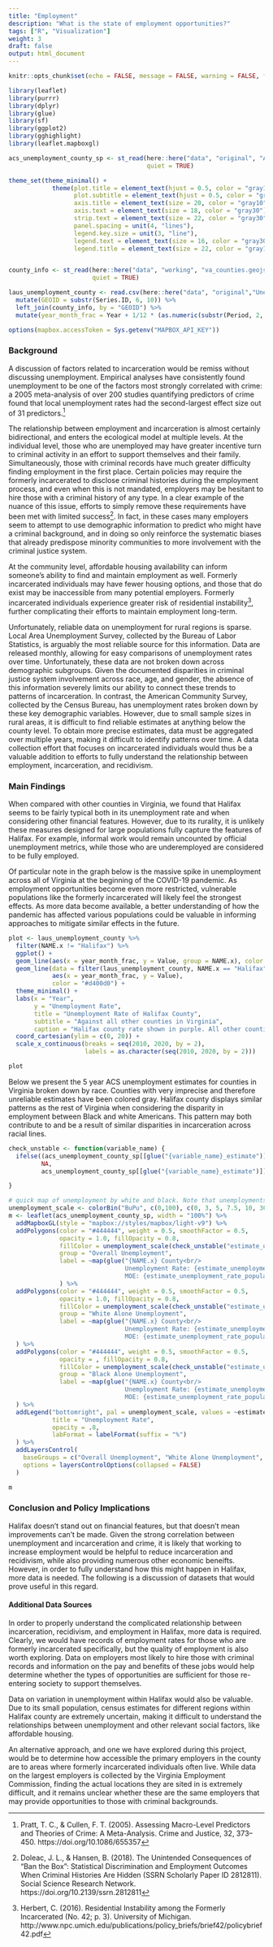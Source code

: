 ```yaml
---
title: "Employment"
description: "What is the state of employment opportunities?"
tags: ["R", "Visualization"]
weight: 3
draft: false
output: html_document
---
```


```r
knitr::opts_chunk$set(echo = FALSE, message = FALSE, warning = FALSE, fig.width = 15, fig.height = 10)
```

```r
library(leaflet)
library(purrr)
library(dplyr)
library(glue)
library(sf)
library(ggplot2)
library(gghighlight)
library(leaflet.mapboxgl)

acs_unemployment_county_sp <- st_read(here::here("data", "original", "ACS", "acs_unemployment_county.geojson"),
                                      quiet = TRUE)

theme_set(theme_minimal() +
            theme(plot.title = element_text(hjust = 0.5, color = "gray10", size = 24),
                  plot.subtitle = element_text(hjust = 0.5, color = "gray30", face = "italic", size = 20),
                  axis.title = element_text(size = 20, color = "gray10"),
                  axis.text = element_text(size = 18, color = "gray30"),
                  strip.text = element_text(size = 22, color = "gray30"),
                  panel.spacing = unit(4, "lines"),
                  legend.key.size = unit(3, "line"),
                  legend.text = element_text(size = 16, color = "gray30"),
                  legend.title = element_text(size = 22, color = "gray10")))


county_info <- st_read(here::here("data", "working", "va_counties.geojson"),
                       quiet = TRUE)

laus_unemployment_county <- read.csv(here::here("data", "original","Unemployment", "laus_unemployment_county.csv")) %>%
  mutate(GEOID = substr(Series.ID, 6, 10)) %>%
  left_join(county_info, by = "GEOID") %>%
  mutate(year_month_frac = Year + 1/12 * (as.numeric(substr(Period, 2, 3)) - 1))

options(mapbox.accessToken = Sys.getenv("MAPBOX_API_KEY"))
```



### Background

A discussion of factors related to incarceration would be remiss without discussing unemployment. Empirical analyses have consistently found unemployment to be one of the factors most strongly correlated with crime: a 2005 meta-analysis of over 200 studies quantifying predictors of crime found that local unemployment rates had the second-largest effect size out of 31 predictors.^[Pratt, T. C., & Cullen, F. T. (2005). Assessing Macro-Level Predictors and Theories of Crime: A Meta-Analysis. Crime and Justice, 32, 373–450. https://doi.org/10.1086/655357
] 

The relationship between employment and incarceration is almost certainly bidirectional, and enters the ecological model at multiple levels. At the individual level, those who are unemployed may have greater incentive turn to criminal activity in an effort to support themselves and their family. Simultaneously, those with criminal records have much greater difficulty finding employment in the first place. Certain policies may require the formerly incarcerated to disclose criminal histories during the employment process, and even when this is not mandated, employers may be hesitant to hire those with a criminal history of any type. In a clear example of the nuance of this issue, efforts to simply remove these requirements have been met with limited success^[Doleac, J. L., & Hansen, B. (2018). The Unintended Consequences of “Ban the Box”: Statistical Discrimination and Employment Outcomes When Criminal Histories Are Hidden (SSRN Scholarly Paper ID 2812811). Social Science Research Network. https://doi.org/10.2139/ssrn.2812811
]. In fact, in these cases many employers seem to attempt to use demographic information to predict who might have a criminal background, and in doing so only reinforce the systematic biases that already predispose minority communities to more involvement with the criminal justice system.

At the community level, affordable housing availability can inform someone’s ability to find and maintain employment as well. Formerly incarcerated individuals may have fewer housing options, and those that do exist may be inaccessible from many potential employers. Formerly incarcerated individuals experience greater risk of residential instability^[Herbert, C. (2016). Residential Instability among the Formerly Incarcerated (No. 42; p. 3). University of Michigan. http://www.npc.umich.edu/publications/policy_briefs/brief42/policybrief42.pdf
], further complicating their efforts to maintain employment long-term.

Unfortunately, reliable data on unemployment for rural regions is sparse. Local Area Unemployment Survey, collected by the Bureau of Labor Statistics, is arguably the most reliable source for this information. Data are released monthly, allowing for easy comparisons of unemployment rates over time. Unfortunately, these data are not broken down across demographic subgroups. Given the documented disparities in criminal justice system involvement across race, age, and gender, the absence of this information severely limits our ability to connect these trends to patterns of incarceration. In contrast, the American Community Survey, collected by the Census Bureau, has unemployment rates broken down by these key demographic variables. However, due to small sample sizes in rural areas, it is difficult to find reliable estimates at anything below the county level. To obtain more precise estimates, data must be aggregated over multiple years, making it difficult to identify patterns over time. A data collection effort that focuses on incarcerated individuals would thus be a valuable addition to efforts to fully understand the relationship between employment, incarceration, and recidivism.


### Main Findings

When compared with other counties in Virginia, we found that Halifax seems to be fairly typical both in its unemployment rate and when considering other financial features. However, due to its rurality, it is unlikely these measures designed for large populations fully capture the features of Halifax. For example, informal work would remain uncounted by official unemployment metrics, while those who are underemployed are considered to be fully employed. 

Of particular note in the graph below is the massive spike in unemployment across all of Virginia at the beginning of the COVID-19 pandemic. As employment opportunities become even more restricted, vulnerable populations like the formerly incarcerated will likely feel the strongest effects. As more data become available, a better understanding of how the pandemic has affected various populations could be valuable in informing approaches to mitigate similar effects in the future.

```r
plot <- laus_unemployment_county %>%
  filter(NAME.x != "Halifax") %>%
  ggplot() +
  geom_line(aes(x = year_month_frac, y = Value, group = NAME.x), color = "#AAAAAA", alpha = .3) +
  geom_line(data = filter(laus_unemployment_county, NAME.x == "Halifax"),
            aes(x = year_month_frac, y = Value),
            color = "#d400d0") +
  theme_minimal() +
  labs(x = "Year",
       y = "Unemployment Rate",
       title = "Unemployment Rate of Halifax County",
       subtitle = "Against all other counties in Virginia",
       caption = "Halifax county rate shown in purple. All other counties shown in grey\nData from the Local Area Unemployment Survey") +
  coord_cartesian(ylim = c(0, 20)) +
  scale_x_continuous(breaks = seq(2010, 2020, by = 2),
                     labels = as.character(seq(2010, 2020, by = 2)))

plot
```

Below we present the 5 year ACS unemployment estimates for counties in Virginia broken down by race. Counties with very imprecise and therefore unreliable estimates have been colored gray. 
Halifax county displays similar patterns as the rest of Virginia when considering the disparity in employment between Black and white Americans. This pattern may both contribute to and be a result of similar disparities in incarceration across racial lines.


```r

check_unstable <- function(variable_name) {
  ifelse((acs_unemployment_county_sp[[glue("{variable_name}_estimate")]]) < 2 * acs_unemployment_county_sp[[glue("{variable_name}_moe")]],
         NA,
         acs_unemployment_county_sp[[glue("{variable_name}_estimate")]])

}

# quick map of unemployment by white and black. Note that unemployments above 30% are assumed unstable
unemployment_scale <- colorBin("BuPu", c(0,100), c(0, 3, 5, 7.5, 10, 30))
m <- leaflet(acs_unemployment_county_sp, width = "100%") %>%
  addMapboxGL(style = "mapbox://styles/mapbox/light-v9") %>%  
  addPolygons(color = "#444444", weight = 0.5, smoothFactor = 0.5,
              opacity = 1.0, fillOpacity = 0.8,
              fillColor = unemployment_scale(check_unstable("estimate_unemployment_rate_population_16_years_and_over")),
              group = "Overall Unemployment",
              label = ~map(glue("{NAME.x} County<br/>
                                Unemployment Rate: {estimate_unemployment_rate_population_16_years_and_over_estimate}%<br/>
                                MOE: {estimate_unemployment_rate_population_16_years_and_over_moe}%"), htmltools::HTML)
              ) %>%
  addPolygons(color = "#444444", weight = 0.5, smoothFactor = 0.5,
              opacity = 1.0, fillOpacity = 0.8,
              fillColor = unemployment_scale(check_unstable("estimate_unemployment_rate_population_16_years_and_over_race_and_hispanic_or_latino_origin_white_alone")),
              group = "White Alone Unemployment",
              label = ~map(glue("{NAME.x} County<br/>
                                Unemployment Rate: {estimate_unemployment_rate_population_16_years_and_over_race_and_hispanic_or_latino_origin_white_alone_estimate}%<br/>
                                MOE: {estimate_unemployment_rate_population_16_years_and_over_race_and_hispanic_or_latino_origin_white_alone_moe}%"), htmltools::HTML)
  ) %>%
  addPolygons(color = "#444444", weight = 0.5, smoothFactor = 0.5,
              opacity = , fillOpacity = 0.8,
              fillColor = unemployment_scale(check_unstable("estimate_unemployment_rate_population_16_years_and_over_race_and_hispanic_or_latino_origin_black_or_african_american_alone")),
              group = "Black Alone Unemployment",
              label = ~map(glue("{NAME.x} County<br/>
                                Unemployment Rate: {estimate_unemployment_rate_population_16_years_and_over_race_and_hispanic_or_latino_origin_black_or_african_american_alone_estimate}%<br/>
                                MOE: {estimate_unemployment_rate_population_16_years_and_over_race_and_hispanic_or_latino_origin_black_or_african_american_alone_moe}%"), htmltools::HTML)
  ) %>%
  addLegend("bottomright", pal = unemployment_scale, values = ~estimate_unemployment_rate_population_16_years_and_over_estimate,
            title = "Unemployment Rate",
            opacity = .8,
            labFormat = labelFormat(suffix = "%")
  ) %>%
  addLayersControl(
    baseGroups = c("Overall Unemployment", "White Alone Unemployment", "Black Alone Unemployment"),
    options = layersControlOptions(collapsed = FALSE)
  )

m
```

### Conclusion and Policy Implications

Halifax doesn't stand out on financial features, but that doesn't mean improvements can't be made. Given the strong correlation between unemployment and incarceration and crime, it is likely that working to increase employment would be helpful to reduce incarceration and recidivism, while also providing numerous other economic beneifts. However, in order to fully understand how this might happen in Halifax, more data is needed. The following is a discussion of datasets that would prove useful in this regard.

#### Additional Data Sources

In order to properly understand the complicated relationship between incarceration, recidivism, and employment in Halifax, more data is required. Clearly, we would have records of employment rates for those who are formerly incarcerated specifically, but the quality of employment is also worth exploring. Data on employers most likely to hire those with criminal records and information on the pay and benefits of these jobs would help determine whether the types of opportunities are sufficient for those re-entering society to support themselves.  

Data on variation in unemployment within Halifax would also be valuable. Due to its small population, census estimates for different regions within Halifax county are extremely uncertain, making it difficult to understand the relationships between unemployment and other relevant social factors, like affordable housing.

An alternative approach, and one we have explored during this project, would be to determine how accessible the primary employers in the county are to areas where formerly incarcerated individuals often live. While data on the largest employers is collected by the Virginia Employment Commission, finding the actual locations they are sited in is extremely difficult, and it remains unclear whether these are the same employers that may provide opportunities to those with criminal backgrounds.
